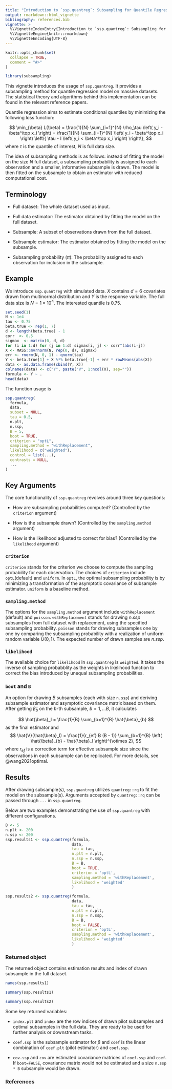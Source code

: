 ```yaml
---
title: "Introduction to `ssp.quantreg`: Subsampling for Quantile Regression"
output: rmarkdown::html_vignette
bibliography: references.bib
vignette: >
  %\VignetteIndexEntry{Introduction to `ssp.quantreg`: Subsampling for Quantile Regression}
  %\VignetteEngine{knitr::rmarkdown}
  %\VignetteEncoding{UTF-8}
---
```


```r
knitr::opts_chunk$set(
  collapse = TRUE,
  comment = "#>"
)
```

```r
library(subsampling)
```

This vignette introduces the usage of 
`ssp.quantreg`. It provides a subsampling method for quantile regression model on massive datasets. The statistical theory and algorithms behind this implementation can be found in the relevant reference papers.

Quantile regression aims to estimate conditional quantiles by minimizing the following loss function:

$$
\min_{\beta} L(\beta) = \frac{1}{N} \sum_{i=1}^{N} \rho_\tau \left( y_i - \beta^\top x_i \right) = 
\frac{1}{N} \sum_{i=1}^{N} \left( y_i - \beta^\top x_i \right) \left\{ \tau - I \left( y_i < \beta^\top x_i \right) \right\},
$$
where $\tau$ is the quantile of interest, $N$ is full data size.

The idea of subsampling methods is as follows: instead of fitting the model on
the size $N$ full dataset, a subsampling probability is assigned to each observation  and a smaller, informative subsample is drawn. The model is then fitted on the subsample to obtain an estimator with reduced computational cost.

## Terminology

- Full dataset: The whole dataset used as input.

- Full data estimator: The estimator obtained by fitting the model on the full dataset.

- Subsample: A subset of observations drawn from the full dataset.

- Subsample estimator: The estimator obtained by fitting the model on the subsample.

- Subsampling probability ($\pi$): The probability assigned to each observation for inclusion in the subsample.

## Example

We introduce `ssp.quantreg` with simulated data. $X$
contains $d=6$ covariates drawn from  multinormal distribution and $Y$ is the response variable. The full data size is $N = 1 \times 10^4$. The interested quantile is 0.75.

```r
set.seed(1)
N <- 1e4
tau <- 0.75
beta.true <- rep(1, 7)
d <- length(beta.true) - 1
corr  <- 0.5
sigmax  <- matrix(0, d, d)
for (i in 1:d) for (j in 1:d) sigmax[i, j] <- corr^(abs(i-j))
X <- MASS::mvrnorm(N, rep(0, d), sigmax)
err <- rnorm(N, 0, 1) - qnorm(tau)
Y <- beta.true[1] + X %*% beta.true[-1] + err * rowMeans(abs(X))
data <- as.data.frame(cbind(Y, X))
colnames(data) <- c("Y", paste("V", 1:ncol(X), sep=""))
formula <- Y ~ .
head(data)
```

The function usage is

```r
ssp.quantreg(
  formula,
  data,
  subset = NULL,
  tau = 0.5,
  n.plt,
  n.ssp,
  B = 5,
  boot = TRUE,
  criterion = "optL",
  sampling.method = "withReplacement",
  likelihood = c("weighted"),
  control = list(...),
  contrasts = NULL,
  ...
)
```

## Key Arguments

The core functionality of `ssp.quantreg` revolves around three key questions:

- How are subsampling probabilities computed? (Controlled by the `criterion` argument)

- How is the subsample drawn? (Controlled by the `sampling.method` argument)

- How is the likelihood adjusted to correct for bias? (Controlled by the `likelihood` argument)

### `criterion`

`criterion` stands for the criterion we choose to compute the sampling probability for each observation. The choices of `criterion` include `optL`(default) and `uniform`. In `optL`, the optimal subsampling probability is by minimizing a transformation of the asymptotic covariance of subsample estimator. `uniform` is a baseline method.

### `sampling.method`

The options for the `sampling.method` argument include `withReplacement` (default)
and `poisson`. `withReplacement` stands for drawing $n.ssp$
subsamples from full dataset with replacement, using the specified
subsampling probability. `poisson` stands for drawing subsamples one by one by
comparing the subsampling probability with a realization of uniform random
variable $U(0,1)$. The expected number of drawn samples are $n.ssp$.

### `likelihood`

The available choice for `likelihood` in `ssp.quantreg` is `weighted`. It takes the inverse of sampling probabblity as the weights in likelihood function to correct the bias introduced by unequal subsampling probabilities.

### `boot` and `B`

An option for drawing $B$ subsamples (each with size `n.ssp`) and deriving subsample estimator and asymptotic covariance matrix based on them. After getting $\hat{\beta}_{b}$ on the $b$-th subsample, $b=1,\dots B$, it calculates

$$
\hat{\beta}_I = \frac{1}{B} \sum_{b=1}^{B} \hat{\beta}_{b}
$$
as the final estimator and 
$$
\hat{V}(\hat{\beta}_I) = \frac{1}{r_{ef} B (B - 1)} 
\sum_{b=1}^{B} \left( \hat{\beta}_{b} - \hat{\beta}_I  \right)^{\otimes 2},
$$
where $r_{ef}$ is a correction term for effective subsample size since the observations in each subsample can be replicated.  For more details, see @wang2021optimal.

## Results

After drawing subsample(s), `ssp.quantreg` utilizes `quantreg::rq` to fit the model
on the subsample(s). Arguments accepted by `quantreg::rq` can be passed through `...` in `ssp.quantreg`.

Below are two examples demonstrating the use of `ssp.quantreg` with different configurations.

```r
B <- 5
n.plt <- 200
n.ssp <- 200
ssp.results1 <- ssp.quantreg(formula, 
                             data, 
                             tau = tau, 
                             n.plt = n.plt,
                             n.ssp = n.ssp,
                             B = B, 
                             boot = TRUE, 
                             criterion = 'optL',
                             sampling.method = 'withReplacement', 
                             likelihood = 'weighted'
                             )

ssp.results2 <- ssp.quantreg(formula, 
                             data, 
                             tau = tau, 
                             n.plt = n.plt,
                             n.ssp = n.ssp,
                             B = B, 
                             boot = FALSE, 
                             criterion = 'optL',
                             sampling.method = 'withReplacement', 
                             likelihood = 'weighted'
                             )
```

### Returned object 

The returned object contains estimation results and index of drawn
subsample in the full dataset. 

```r
names(ssp.results1)
```

```r
summary(ssp.results1)
```

```r
summary(ssp.results2)
```
Some key returned variables:

- `index.plt` and `index` are the row indices of
drawn pilot subsamples and optimal subsamples in the full data. They are ready
to be used for further analysis or downstream tasks.

- `coef.ssp` is the subsample estimator for $\beta$ and `coef` is the linear 
combination of `coef.plt` (pilot estimator) and `coef.ssp`. 

- `cov.ssp` and `cov` are estimated covariance matrices of `coef.ssp` and
`coef`. If `boot=FALSE`, covariance matrix would not be estimated and a size `n.ssp * B` subsample would be drawn.

### References